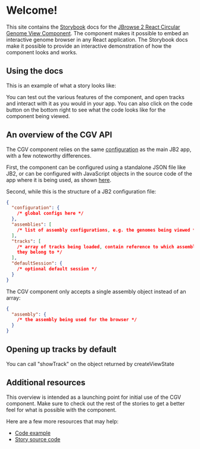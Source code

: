 
<Meta title="Getting Started" />

# Welcome!

This site contains the [Storybook](https://storybook.js.org/) docs for the
[JBrowse 2 React Circular Genome View Component](https://www.npmjs.com/package/@jbrowse/react-circular-genome-view2).
The component makes it possible to embed an interactive genome browser in any
React application. The Storybook docs make it possible to provide an interactive
demonstration of how the component looks and works.

## Using the docs

This is an example of what a story looks like:

<Story of={Volvox} />

You can test out the various features of the component, and open tracks and
interact with it as you would in your app. You can also click on the code button
on the bottom right to see what the code looks like for the component being
viewed.

## An overview of the CGV API

The CGV component relies on the same
[configuration](https://jbrowse.org/jb2/docs/config_guide) as the main JB2 app,
with a few noteworthy differences.

First, the component can be configured using a standalone JSON file like JB2, or
can be configured with JavaScript objects in the source code of the app where it
is being used, as shown
[here](https://github.com/GMOD/jbrowse-components/blob/HEAD/products/jbrowse-react-circular-genome-view/docs/example.md).

Second, while this is the structure of a JB2 configuration file:

```json
{
  "configuration": {
    /* global configs here */
  },
  "assemblies": [
    /* list of assembly configurations, e.g. the genomes being viewed */
  ],
  "tracks": [
    /* array of tracks being loaded, contain reference to which assembl(y/ies)
    they belong to */
  ],
  "defaultSession": {
    /* optional default session */
  }
}
```

The CGV component only accepts a single assembly object instead of an array:

```json
{
  "assembly": {
    /* the assembly being used for the browser */
  }
}
```

## Opening up tracks by default

You can call "showTrack" on the object returned by createViewState

<Story of={ShowTrack} />

## Additional resources

This overview is intended as a launching point for initial use of the CGV
component. Make sure to check out the rest of the stories to get a better feel
for what is possible with the component.

Here are a few more resources that may help:

- [Code example](https://github.com/GMOD/jbrowse-components/blob/HEAD/products/jbrowse-react-circular-genome-view/docs/example.md)
- [Story source code](https://github.com/GMOD/jbrowse-components/tree/main/products/jbrowse-react-circular-genome-view/stories)

